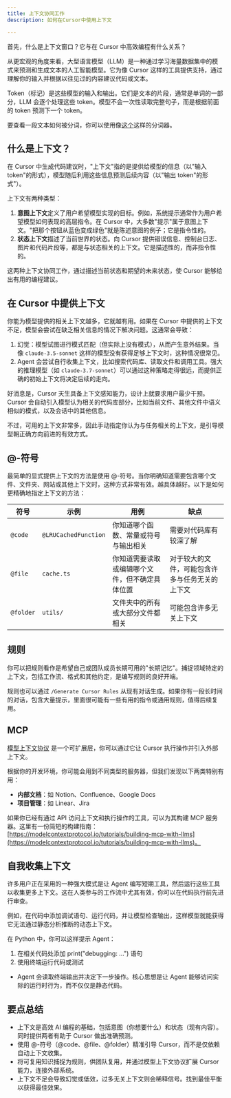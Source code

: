```yaml
---
title: 上下文协同工作
description: 如何在Cursor中使用上下文

---
```


首先，什么是上下文窗口？它与在 Cursor 中高效编程有什么关系？

从更宏观的角度来看，大型语言模型（LLM）是一种通过学习海量数据集中的模式来预测和生成文本的人工智能模型。它为像 Cursor 这样的工具提供支持，通过理解你的输入并根据以往见过的内容建议代码或文本。

Token（标记）是这些模型的输入和输出。它们是文本的片段，通常是单词的一部分，LLM 会逐个处理这些 token。模型不会一次性读取完整句子，而是根据前面的 token 预测下一个 token。

要查看一段文本如何被分词，你可以使用像[这个](https://tiktokenizer.vercel.app/)这样的分词器。

## 什么是上下文？

在 Cursor 中生成代码建议时，"上下文"指的是提供给模型的信息（以"输入 token"的形式），模型随后利用这些信息预测后续内容（以"输出 token"的形式"）。

上下文有两种类型：

1.  **意图上下文**定义了用户希望模型实现的目标。例如，系统提示通常作为用户希望模型如何表现的高层指令。在 Cursor 中，大多数"提示"属于意图上下文。"把那个按钮从蓝色变成绿色"就是陈述意图的例子；它是指令性的。
2.  **状态上下文**描述了当前世界的状态。向 Cursor 提供错误信息、控制台日志、图片和代码片段等，都是与状态相关的上下文。它是描述性的，而非指令性的。

这两种上下文协同工作，通过描述当前状态和期望的未来状态，使 Cursor 能够给出有用的编程建议。

<Mermaid
  chart="
flowchart LR
    A[意图（你想要什么）] --> C[模型]
    B[状态（事实）] --> C[模型]
    C --> D[预测]
    D --> E[行动（模型执行的操作）]
"
/>

## 在 Cursor 中提供上下文

你能为模型提供的相关上下文越多，它就越有用。如果在 Cursor 中提供的上下文不足，模型会尝试在缺乏相关信息的情况下解决问题。这通常会导致：

1.  幻觉：模型试图进行模式匹配（但实际上没有模式），从而产生意外结果。当像 `claude-3.5-sonnet` 这样的模型没有获得足够上下文时，这种情况很常见。
2.  Agent 会尝试自行收集上下文，比如搜索代码库、读取文件和调用工具。强大的推理模型（如 `claude-3.7-sonnet`）可以通过这种策略走得很远，而提供正确的初始上下文将决定后续的走向。

好消息是，Cursor 天生具备上下文感知能力，设计上就要求用户最少干预。Cursor 会自动引入模型认为相关的代码库部分，比如当前文件、其他文件中语义相似的模式，以及会话中的其他信息。

不过，可用的上下文非常多，因此手动指定你认为与任务相关的上下文，是引导模型朝正确方向前进的有效方式。

@-符号
--------

最简单的显式提供上下文的方法是使用 @-符号。当你明确知道需要包含哪个文件、文件夹、网站或其他上下文时，这种方式非常有效。越具体越好。以下是如何更精确地指定上下文的方法：

| 符号 | 示例 | 用例 | 缺点 |
| --- | --- | --- | --- |
| `@code` | `@LRUCachedFunction` | 你知道哪个函数、常量或符号与输出相关 | 需要对代码库有较深了解 |
| `@file` | `cache.ts` | 你知道需要读取或编辑哪个文件，但不确定具体位置 | 对于较大的文件，可能包含许多与任务无关的上下文 |
| `@folder` | `utils/` | 文件夹中的所有或大部分文件都相关 | 可能包含许多无关上下文 |

 

规则
-----

你可以把规则看作是希望自己或团队成员长期可用的"长期记忆"。捕捉领域特定的上下文，包括工作流、格式和其他约定，是编写规则的良好开端。

规则也可以通过 `/Generate Cursor Rules` 从现有对话生成。如果你有一段长时间的对话，包含大量提示，里面很可能有一些有用的指令或通用规则，值得后续复用。

 
MCP
---

[模型上下文协议](https://modelcontextprotocol.io/introduction) 是一个可扩展层，你可以通过它让 Cursor 执行操作并引入外部上下文。

根据你的开发环境，你可能会用到不同类型的服务器，但我们发现以下两类特别有用：

*   **内部文档**：如 Notion、Confluence、Google Docs
*   **项目管理**：如 Linear、Jira

如果你已经有通过 API 访问上下文和执行操作的工具，可以为其构建 MCP 服务器。这里有一份简短的构建指南：[https://modelcontextprotocol.io/tutorials/building-mcp-with-llms](https://modelcontextprotocol.io/tutorials/building-mcp-with-llms)。

 
自我收集上下文
----------------------

许多用户正在采用的一种强大模式是让 Agent 编写短期工具，然后运行这些工具以收集更多上下文。这在人类参与的工作流中尤其有效，你可以在代码执行前先进行审查。

例如，在代码中添加调试语句、运行代码，并让模型检查输出，这样模型就能获得它无法通过静态分析推断的动态上下文。

在 Python 中，你可以这样提示 Agent：

1.  在相关代码处添加 print("debugging: …") 语句
2.  使用终端运行代码或测试

- Agent 会读取终端输出并决定下一步操作。核心思想是让 Agent 能够访问实际的运行时行为，而不仅仅是静态代码。

要点总结
--------

 
*   上下文是高效 AI 编程的基础，包括意图（你想要什么）和状态（现有内容）。同时提供两者有助于 Cursor 做出准确预测。
*   使用 @-符号（@code、@file、@folder）精准引导 Cursor，而不是仅依赖自动上下文收集。
*   将可复用知识捕捉为规则，供团队复用，并通过模型上下文协议扩展 Cursor 能力，连接外部系统。
*   上下文不足会导致幻觉或低效，过多无关上下文则会稀释信号。找到最佳平衡以获得最佳效果。 